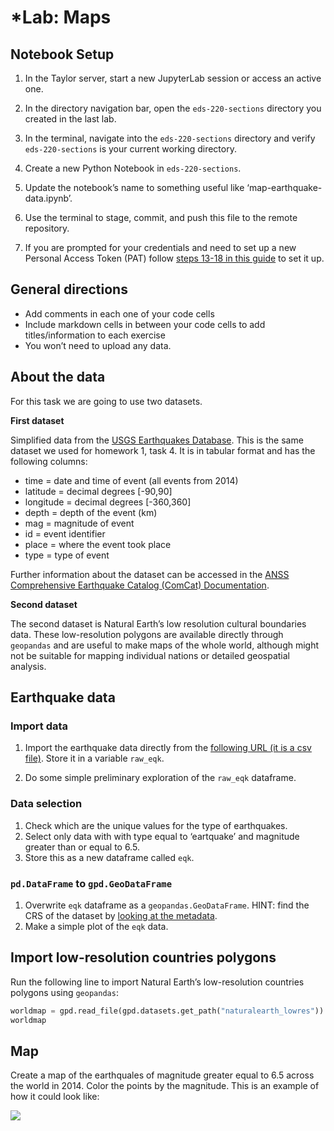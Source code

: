 # *Lab: Maps

:::{.callout-tip}
## Notebook Setup
1. In the Taylor server, start a new JupyterLab session or access an active one.

2. In the directory navigation bar, open the `eds-220-sections` directory you created in the last lab.

4. In the terminal, navigate into the `eds-220-sections` directory and verify `eds-220-sections` is your current working directory.

5. Create a new Python Notebook in `eds-220-sections`. 

6. Update the notebook's name to something useful like 'map-earthquake-data.ipynb'.

7. Use the terminal to stage, commit, and push this file to the remote repository. 

8. If you are prompted for your credentials and need to set up a new Personal Access Token (PAT) follow [steps 13-18 in this guide](https://docs.google.com/document/d/1Pk6_rUDdFjdGg-YVo9Cl8ET3iDsYahyaP0VMRD4UHUk/edit?usp=sharing/) to set it up.

:::


:::{.callout-note}
## General directions
- Add comments in each one of your code cells 
- Include markdown cells in between your code cells to add titles/information to each exercise
- You won't need to upload any data.
:::

:::{.callout-note}
## About the data

For this task we are going to use two datasets. 

**First dataset**

Simplified data from the [USGS Earthquakes Database](https://earthquake.usgs.gov/earthquakes/search/). 
This is the same dataset we used for homework 1, task 4. 
It is in tabular format and has the following columns:

- time = date and time of event (all events from 2014)
- latitude = decimal degrees [-90,90]
- longitude = decimal degrees [-360,360]
- depth = depth of the event (km)
- mag = magnitude of event
- id = event identifier
- place = where the event took place
- type = type of event

Further information about the dataset can be accessed in the [ANSS Comprehensive Earthquake Catalog (ComCat) Documentation](https://earthquake.usgs.gov/data/comcat/).

**Second dataset**

The second dataset is Natural Earth's low resolution cultural boundaries data. 
These low-resolution polygons are available directly through `geopandas` and are useful to make maps of the whole world, although might not be suitable for mapping individual nations or detailed geospatial analysis.
:::

## Earthquake data

### Import data

1. Import the earthquake data directly from the [following URL (it is a csv file)](https://raw.githubusercontent.com/carmengg/eds220-hwk-1/main/data/earthquake_data.csv).
Store it in a variable `raw_eqk`.

2. Do some simple preliminary exploration of the `raw_eqk` dataframe.

### Data selection

1. Check which are the unique values for the type of earthquakes. 
2. Select only data with with type equal to 'eartquake' and magnitude greater than or equal to 6.5. 
3. Store this as a new dataframe called `eqk`.


### `pd.DataFrame` to `gpd.GeoDataFrame`
1. Overwrite `eqk` dataframe as a `geopandas.GeoDataFrame`. HINT: find the CRS of the dataset by [looking at the metadata](https://earthquake.usgs.gov/data/comcat/).
2. Make a simple plot of the `eqk` data.

## Import low-resolution countries polygons

Run the following line to import Natural Earth's low-resolution countries polygons using `geopandas`:

```python
worldmap = gpd.read_file(gpd.datasets.get_path("naturalearth_lowres"))
worldmap
```

## Map

Create a map of the earthquales of magnitude greater equal to 6.5 across the world in 2014. 
Color the points by the magnitude. 
This is an example of how it could look like:

![](earthquake_map.png)